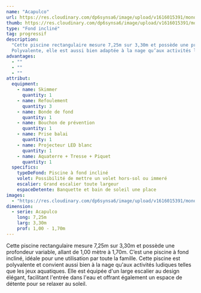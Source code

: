 ```yaml
---
name: "Acapulco"
url: https://res.cloudinary.com/dp6synsa6/image/upload/v1616015391/monoblocs-fonds-inclines/acapulco/acapulco-950x-43c_mitujs.jpg
thumb: https://res.cloudinary.com/dp6synsa6/image/upload/v1616015391/monoblocs-fonds-inclines/acapulco/acapulco_1_-380x-a14_xulicb.jpg
type: "Fond incliné"
tag: progressif
description:
  "Cette piscine rectangulaire mesure 7,25m sur 3,30m et possède une profondeur variable, allant de 1 mètres à 1,70m. C’est une piscine à fond incliné, idéale pour une utilisation par toute la famille.<br>
  Polyvalente, elle est aussi bien adaptée à la nage qu’aux activités ludiques, comme les jeux aquatiques. De plus, elle possède un large escalier design, qui permet de faciliter l’entrée pour la baignade et qui, également permet de se relaxer, de se détendre au soleil."
advantages:
  - ""
  - ""
  - ""
attribut:
  equipment:
    - name: Skimmer
      quantity: 1
    - name: Refoulement
      quantity: 3
    - name: Bonde de fond
      quantity: 1
    - name: Bouchon de prévention
      quantity: 1
    - name: Prise balai
      quantity: 1
    - name: Projecteur LED blanc
      quantity: 1
    - name: Aquaterre + Tresse + Piquet
      quantity: 1
  specifics:
    typeDeFond: Piscine à fond incliné
    volet: Possibilité de mettre un volet hors-sol ou immeré
    escalier: Grand escalier toute largeur
    espaceDetente: Banquette et bain de soleil une place
images:
  - "https://res.cloudinary.com/dp6synsa6/image/upload/v1616015391/monoblocs-fonds-inclines/acapulco/acapulco-950x-43c_mitujs.jpg"
dimension:
  - serie: Acapulco
    long: 7,25m
    larg: 3,30m
    prof: 1,00 - 1,70m
---
```


Cette piscine rectangulaire mesure 7,25m sur 3,30m et possède une profondeur variable, allant de 1,00 mètre à 1,70m. C’est une piscine à fond incliné, idéale pour une utilisation par toute la famille.
Cette piscine est polyvalente et convient aussi bien à la nage qu'aux activités ludiques telles que les jeux aquatiques. Elle est équipée d'un large escalier au design élégant, facilitant l'entrée dans l'eau et offrant également un espace de détente pour se relaxer au soleil.
